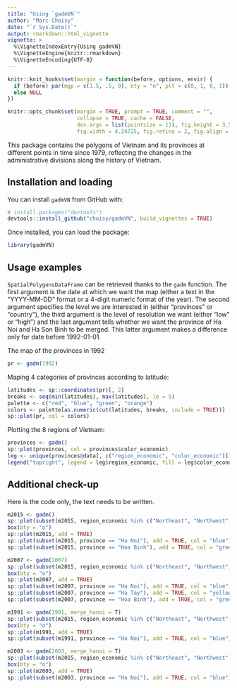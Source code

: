 ```yaml
---
title: "Using `gadmVN`"
author: "Marc Choisy"
date: "`r Sys.Date()`"
output: rmarkdown::html_vignette
vignette: >
  %\VignetteIndexEntry{Using gadmVN}
  %\VignetteEngine{knitr::rmarkdown}
  %\VignetteEncoding{UTF-8}
---
```


```r
knitr::knit_hooks$set(margin = function(before, options, envir) {
  if (before) par(mgp = c(1.5, .5, 0), bty = "n", plt = c(0, 1, 0, 1))
  else NULL
})

knitr::opts_chunk$set(margin = TRUE, prompt = TRUE, comment = "",
                      collapse = TRUE, cache = FALSE,
                      dev.args = list(pointsize = 11), fig.height = 3.5,
                      fig.width = 4.24725, fig.retina = 2, fig.align = "center")
```

This package contains the polygons of Vietnam and its provinces at different
points in time since 1979, reflecting the changes in the administrative
divisions along the history of Vietnam.

## Installation and loading

You can install `gadmVN` from GitHub with:

```r
# install.packages("devtools")
devtools::install_github("choisy/gadmVN", build_vignettes = TRUE)
```

Once installed, you can load the package:

```r
library(gadmVN)
```


## Usage examples

`SpatialPolygonsDataFrame` can be retrieved thanks to the `gadm` function. The
first argument is the date at which we want the map (either a text in the
"YYYY-MM-DD" format or a 4-digit numeric format of the year). The second
argument specifies the level we are interested in (either "provinces" or
"country"), the third argument is the level of resolution we want (either "low"
or "high") and the last argument tells whether we want the province of Ha Noi
and Ha Son Binh to be merged. This latter argument makes a difference only for
date before 1992-01-01.

The map of the provinces in 1992

```r
pr <- gadm(1992)
```

Maping 4 categories of provinces according to latitude:

```r
latitudes <- sp::coordinates(pr)[, 2]
breaks <- seq(min(latitudes), max(latitudes), le = 5)
palette <- c("red", "blue", "green", "orange")
colors <- palette[as.numeric(cut(latitudes, breaks, include = TRUE))]
sp::plot(pr, col = colors)
```

Plotting the 8 regions of Vietnam:

```r
provinces <- gadm()
sp::plot(provinces, col = provinces$color_economic)
leg <- unique(provinces@data[, c("region_economic", "color_economic")])
legend("topright", legend = leg$region_economic, fill = leg$color_economic, bty = "n")
```

## Additional check-up

Here is the code only, the text needs to be written.

```r
m2015 <- gadm()
sp::plot(subset(m2015, region_economic %in% c("Northeast", "Northwest", "Red River Delta")), border = "white")
box(bty = "o")
sp::plot(m2015, add = TRUE)
sp::plot(subset(m2015, province == "Ha Noi"), add = TRUE, col = "blue")
sp::plot(subset(m2015, province == "Hoa Binh"), add = TRUE, col = "green")
```

```r
m2007 <- gadm(2007)
sp::plot(subset(m2015, region_economic %in% c("Northeast", "Northwest", "Red River Delta")), border = "white")
box(bty = "o")
sp::plot(m2007, add = TRUE)
sp::plot(subset(m2007, province == "Ha Noi"), add = TRUE, col = "blue")
sp::plot(subset(m2007, province == "Ha Tay"), add = TRUE, col = "yellow")
sp::plot(subset(m2007, province == "Hoa Binh"), add = TRUE, col = "green")
```

```r
m1991 <- gadm(1991, merge_hanoi = T)
sp::plot(subset(m2015, region_economic %in% c("Northeast", "Northwest", "Red River Delta")), border = "white")
box(bty = "o")
sp::plot(m1991, add = TRUE)
sp::plot(subset(m1991, province == "Ha Noi"), add = TRUE, col = "blue")
```

```r
m2003 <- gadm(2003, merge_hanoi = T)
sp::plot(subset(m2015, region_economic %in% c("Northeast", "Northwest", "Red River Delta")), border = "white")
box(bty = "o")
sp::plot(m2003, add = TRUE)
sp::plot(subset(m2003, province == "Ha Noi"), add = TRUE, col = "blue")
```


